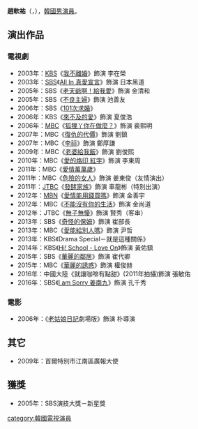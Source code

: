 {{blpunsourced|time=2013-09-21T12:38:15+00:00}}
{{expand|time=2013-09-21T12:38:15+00:00}}
{{藝人
| 姓名 = 趙軟祐
| 類型 = 男演員
| 國籍 = {{KOR}}
| 出生地= 
| 原名 = 趙宗旭（{{lang|ko|조종욱}}）
| 外文名 = 조연우
| 外文 = ko
| 羅馬拼音 = Cho Yeon Woo
| 職業 = 演員
| 出生日期= {{birth date and age|1971|5|30}}
| 語言 = [[韓語|韓語]]
| 教育程度 = 
| 出道日期 = 2003年
| 經紀公司 = Jistory Entertainment
| 出道作 = 《[[All_In_真愛宣言|All In 真愛宣言]]》
}}

'''趙軟祐'''（{{lang-ko|'''조연우'''}}，{{bd|1971年|5月30日}}），[[韓國|韓國]][[男演員|男演員]]。
==演出作品==
===電視劇===
*2003年：[[韓國放送公社|KBS]]《[[我不離婚|我不離婚]]》飾演 李在榮
*2003年：[[SBS_(韓國)|SBS]]《[[All_In_真愛宣言|All In 真愛宣言]]》飾演 日本黑道
*2005年：SBS《[[老天爺啊！給我愛|老天爺啊！給我愛]]》飾演 金清和
*2005年：SBS《[[不良主婦|不良主婦]]》飾演 池善友
*2006年：SBS《[[101次求婚_(韓國電視劇)|101次求婚]]》
*2006年：KBS《[[透明人間崔長洙|來不及的愛]]》飾演 夏俊浩
*2006年：[[文化廣播_(韓國)|MBC]]《[[狐狸啊，你在做什麼？|狐狸丫你在做麼？]]》飾演 裴熙明
*2007年：MBC《[[文熙|復仇的代價]]》飾演 劉鎮
*2007年：MBC《[[李祘_(電視劇)|李祘]]》飾演 鄭厚謙
*2009年：MBC《[[給我飯|老婆給我飯]]》飾演 劉俊熙
*2010年：MBC《[[紅字_(電視劇)|愛的烙印 紅字]]》飾演 李東周
*2011年：MBC《[[愛情萬萬歲_(韓國電視劇)|愛情萬萬歲]]》
*2011年：MBC《[[危險的女人|危險的女人]]》飾演 姜東俊（友情演出）
*2011年：[[JTBC|JTBC]]《[[發酵家族|發酵家族]]》飾演 車龍彬（特別出演）
*2012年：[[MBN|MBN]]《[[愛情能用錢買嗎_(韓國電視劇)|愛情能用錢買嗎]]》飾演 金善宇
*2012年：MBC《[[不能沒有你的生活|不能沒有你的生活]]》飾演 金尚道
*2012年：JTBC《[[無子無懮|無子無懮]]》飾演 賢秀（客串）
*2013年：SBS《[[奇怪的保姆|奇怪的保姆]]》飾演 崔部長
*2013年：MBC《[[愛能給別人嗎|愛能給別人嗎]]》飾演 尹哲
*2013年：KBS《Drama Special－就是這種關係》
*2014年：KBS《[[Hi!_School_-_Love_On|Hi! School - Love On]]》飾演 黃佑鎮
*2015年：SBS《[[華麗的鄰居|華麗的鄰居]]》飾演 崔代卿
*2015年：MBC《[[華麗的誘惑|華麗的誘惑]]》飾演 權俊赫
*2016年：中國大陸《就讓咖啡有點甜》(2011年拍攝)飾演 張敏佑
*2016年：SBS《[[I_am_Sorry_姜南九|I am Sorry 姜南九]]》飾演 孔千秀

===電影===
*2006年：《[[老姑娘日記|老姑娘日記]]劇場版》飾演 朴導演

==其它==
*2009年：首爾特別市江南區廣報大使

==獲獎==
*2005年：SBS演技大獎－新星獎

{{DEFAULTSORT:J}}

[[category:韓國電視演員|category:韓國電視演員]]